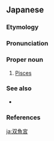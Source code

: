 ==Japanese==
{{DEFAULTSORT:そうぎょきゅう}}
{{wikipedia|lang=ja}}
{{ja-kanjitab|そう|ぎょ|きゅう|yomi=o}}

===Etymology===
{{com|ja|双|魚|tr1=sōgyo|tr2=gyo|tr3=kyū|t1=[[twin]]|宮|t2=[[fish]]|t3=[[astrological sign]]}}

===Pronunciation===
{{ja-pron|そうぎょきゅう|acc=3|acc_ref=DJR|y=ko}}

===Proper noun===
{{ja-pos|proper|そうぎょきゅう|hhira=さうぎよきゆう}}

# {{lb|ja|astrology}} [[Pisces]]

===See also===
* {{ja-r|うお座|^うおざ}}

===References===
<references/>

{{cln|ja|words suffixed with 宮}}
[[ja:双魚宮]]